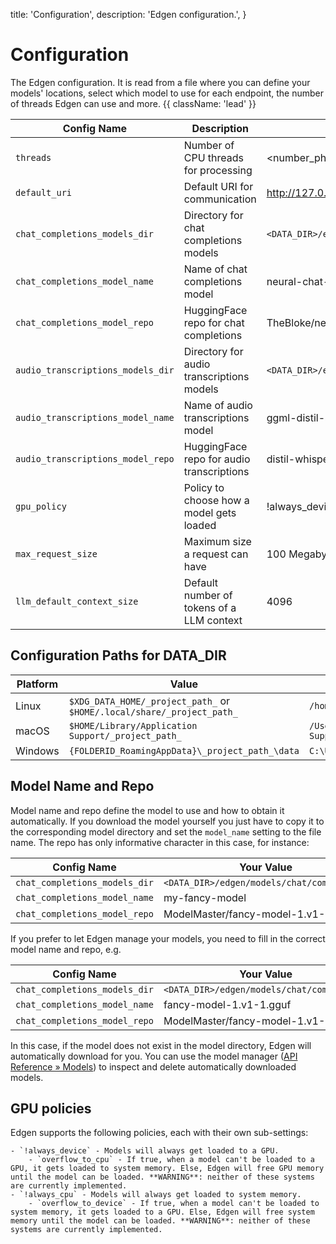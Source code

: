   title: 'Configuration',
  description: 'Edgen configuration.',
}

# Configuration
The Edgen configuration. It is read from a file where you can define your models' locations, select which model to use for each endpoint, the number of threads Edgen can use and more. {{ className: 'lead' }}

| Config Name                       | Description                                | Default Value                                    |
| --------------------------------- | ------------------------------------------ | ------------------------------------------------ |
| `threads`                         | Number of CPU threads for processing       | \<number_physical_cores\> -1                     |
| `default_uri`                     | Default URI for communication              | http://127.0.0.1:33322                           |
| `chat_completions_models_dir`     | Directory for chat completions models      | `<DATA_DIR>/edgen/models/chat/completions`       |
| `chat_completions_model_name`     | Name of chat completions model             | neural-chat-7b-v3-3.Q4_K_M.gguf                  |
| `chat_completions_model_repo`     | HuggingFace repo for chat completions      | TheBloke/neural-chat-7B-v3-3-GGUF                |
| `audio_transcriptions_models_dir` | Directory for audio transcriptions models  | `<DATA_DIR>/edgen/models/audio/transcriptions`   |
| `audio_transcriptions_model_name` | Name of audio transcriptions model         | ggml-distil-small.en.bin                         |
| `audio_transcriptions_model_repo` | HuggingFace repo for audio transcriptions  | distil-whisper/distil-small.en                   |
| `gpu_policy`                      | Policy to choose how a model gets loaded   | !always_device                                   |
| `max_request_size`                | Maximum size a request can have            | 100 Megabytes                                    |
| `llm_default_context_size`        | Default number of tokens of a LLM context  | 4096                                             |

## Configuration Paths for DATA_DIR

| Platform | Value                                                             | Example                                           |
| -------- | ----------------------------------------------------------------- | ------------------------------------------------- |
| Linux    | `$XDG_DATA_HOME/_project_path_` or `$HOME/.local/share/_project_path_` | `/home/Alex/.local/share/edgen`                 |
| macOS    | `$HOME/Library/Application Support/_project_path_`               | `/Users/Alex/Library/Application Support/com.EdgenAI.Edgen`    |
| Windows  | `{FOLDERID_RoamingAppData}\_project_path_\data`                   | `C:\Users\Alex\AppData\Roaming\EdgenAI\Edgen\data` |

## Model Name and Repo

Model name and repo define the model to use and how to obtain it automatically. If you download the model yourself you just have to copy it to the corresponding model directory and set the `model_name` setting to the file name. The repo has only informative character in this case, for instance:

| Config Name                       | Your Value                                 |
| --------------------------------- | ------------------------------------------ |
| `chat_completions_models_dir`     | `<DATA_DIR>/edgen/models/chat/completions` |
| `chat_completions_model_name`     | my-fancy-model                             |
| `chat_completions_model_repo`     | ModelMaster/fancy-model-1.v1-1.GGUF        |

If you prefer to let Edgen manage your models, you need to fill in the correct model name and repo, e.g.

| Config Name                       | Your Value                                 |
| --------------------------------- | ------------------------------------------ |
| `chat_completions_models_dir`     | `<DATA_DIR>/edgen/models/chat/completions` |
| `chat_completions_model_name`     | fancy-model-1.v1-1.gguf                    |
| `chat_completions_model_repo`     | ModelMaster/fancy-model-1.v1-1.GGUF        |

In this case, if the model does not exist in the model directory, Edgen will automatically download for you. You can use the model manager ([API Reference &raquo; Models](/api-reference/models)) to inspect and delete automatically downloaded models.

## GPU policies

Edgen supports the following policies, each with their own sub-settings:

    - `!always_device` - Models will always get loaded to a GPU.
        - `overflow_to_cpu` - If true, when a model can't be loaded to a GPU, it gets loaded to system memory. Else, Edgen will free GPU memory until the model can be loaded. **WARNING**: neither of these systems are currently implemented.
    - `!always_cpu` - Models will always get loaded to system memory.
        - `overflow_to_device` - If true, when a model can't be loaded to system memory, it gets loaded to a GPU. Else, Edgen will free system memory until the model can be loaded. **WARNING**: neither of these systems are currently implemented.


